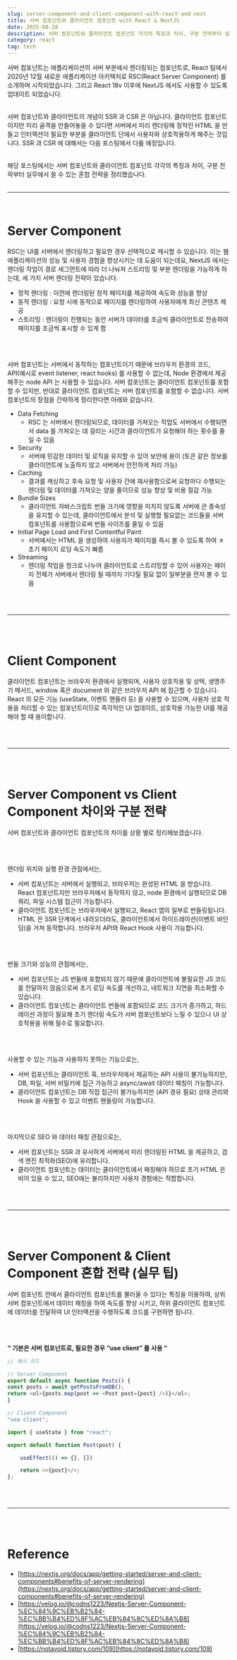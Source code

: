 ```yaml
---
slug: server-component-and-client-component-with-react-and-next
title: 서버 컴포넌트와 클라이언트 컴포넌트 with React & NextJS
date: 2025-08-28
description: 서버 컴포넌트와 클라이언트 컴포넌트 각각의 특징과 차이, 구분 전략부터 실무에서 쓸 수 있는 혼합 전략을 공유합니다.
category: react
tag: tech
---
```


서버 컴포넌트는 애플리케이션의 서버 부분에서 렌더링되는 컴포넌트로,
React 팀에서 2020년 12월 새로운 애플리케이션 아키텍처로 RSC(React Server Component) 를 소개하며 시작되었습니다.
그리고 React 18v 이후에 NextJS 에서도 사용할 수 있도록 업데이트 되었습니다. <br /> <br />

서버 컴포넌트와 클라이언트의 개념이 SSR 과 CSR 은 아닙니다.
클라이언트 컴포넌트이지만 미리 골격을 만들어놓을 수 있다면 서버에서 미리 렌더링해 정적인 HTML 을 만들고
인터랙션이 필요한 부분을 클라이언트 단에서 사용자와 상호작용하게 해주는 것입니다. SSR 과 CSR 에 대해서는 다음 포스팅에서 다룰 예정입니다. <br /> <br />

해당 포스팅에서는 서버 컴포넌트와 클라이언트 컴포넌트 각각의 특징과 차이, 구분 전략부터 실무에서 쓸 수 있는 혼합 전략을 정리했습니다. <br /> <br />

---

<br />

# Server Component
RSC는 UI를 서버에서 렌더링하고 필요한 경우 선택적으로 캐시할 수 있습니다. 이는 웹 애플리케이션의 성능 및 사용자 경험을 향상시키는 데 도움이 되는데요, NextJS 에서는 렌더링 작업이 경로 세그먼트에 따라 더 나눠져 스트리밍 및 부분 렌더링을 가능하게 하는데, 세 가지 서버 렌더링 전략이 있습니다.
<br />
- 정적 렌더링 : 이전에 렌더링된 정적 페이지를 제공하여 속도와 성능을 향상
- 동적 렌더링 : 요청 시에 동적으로 페이지를 렌더링하여 사용자에게 최신 콘텐츠 제공
- 스트리밍 : 렌더링이 진행되는 동안 서버가 데이터를 조금씩 클라이언트로 전송하여 페이지를 조금씩 표시할 수 있게 함

<br /> <br />

서버 컴포넌트는 서버에서 동작하는 컴포넌트이기 때문에 브라우저 환경의 코드, API(예시로 event listener, react hooks) 를 사용할 수 없는데,
Node 환경에서 제공해주는 node API 는 사용할 수 있습니다. 서버 컴포넌트는 클라이언트 컴포넌트를 포함할 수 있지만,
반대로 클라이언트 컴포넌트는 서버 컴포넌트를 포함할 수 없습니다. 서버 컴포넌트의 장점을 간략하게 정리한다면 아래와 같습니다.
<br />
- Data Fetching
  - RSC 는 서버에서 렌더링되므로, 데이터를 가져오는 작업도 서버에서 수행되면서 data 를 가져오는 데 걸리는 시간과 클라이언트가 요청해야 하는 횟수를 줄일 수 있음
- Security
  - 서버에 민감한 데이터 및 로직을 유지할 수 있어 보안에 용이 (토큰 같은 정보를 클라이언트에 노출하지 않고 서버에서 안전하게 처리 가능)
- Caching
  - 결과를 캐싱하고 후속 요청 및 사용자 간에 재사용함으로써 요청마다 수행되는 렌더링 및 데이터를 가져오는 양을 줄이므로 성능 향상 및 비용 절감 가능
- Bundle Sizes
  - 클라이언트 자바스크립트 번들 크기에 영향을 미치지 않도록 서버에 큰 종속성을 유지할 수 있는데, 클라이언트에서 분석 및 실행할 필요없는 코드들을 서버 컴포넌트를 사용함으로써 번들 사이즈를 줄일 수 있음
- Initial Page Load and First Contentful Paint
  - 서버에서는 HTML 을 생성하여 사용자가 페이지를 즉시 볼 수 있도록 하여 ㅊ초기 페이지 로딩 속도가 빠름
- Streaming
  - 렌더링 작업을 청크로 나누어 클라이언트로 스트리밍할 수 있어 사용자는 페이지 전체가 서버에서 렌더링 될 때까지 기다릴 필요 없이 일부분을 먼저 볼 수 있음

<br /> <br />

---

<br /> <br />

# Client Component
클라이언트 컴포넌트는 브라우저 환경에서 실행되며, 사용자 상호작용 및 상택, 생명주기 메서드,
window 혹은 document 와 같은 브라우저 API 에 접근할 수 있습니다. React 의 모든 기능 (useState, 이벤트 핸들러 등) 을 사용할 수 있으며,
사용자 상호 작용을 처리할 수 있는 컴포넌트이므로 즉각적인 UI 업데이트, 상호작용 가능한 UI를 제공해야 할 때 용이합니다.

<br /> <br />

---

<br /> <br />

# Server Component vs Client Component 차이와 구분 전략
서버 컴포넌트와 클라이언트 컴포넌트의 차이를 상황 별로 정리헤보겠습니다.

<br /> <br />

렌더링 위치와 실행 환경 관점에서는,
- 서버 컴포넌트는 서버에서 실행되고, 브라우저는 완성된 HTML 을 받습니다. React 컴포넌트지만 브라우저에서 동작하지 않고, node 환경에서 실행되므로 DB 쿼리, 파일 시스템 접근이 가능합니다.
- 클라이언트 컴포넌트는 브라우저에서 실행되고, React 앱의 일부로 번들링됩니다. HTML 은 SSR 단계에서 내려오더라도, 클라이언트에서 하이드레이션(이벤트 바인딩)을 거쳐 동작합니다. 브라우저 API와 React Hook 사용이 가능합니다.

<br /> <br />

번들 크기와 성능의 관점에서는,
- 서버 컴포넌트는 JS 번들에 포함되지 않기 때문에 클라이언트에 불필요한 JS 코드를 전달하지 않음으로써 초기 로딩 속도를 개선하고, 네트워크 지연을 최소화할 수 있습니다.
- 클라이언트 컴포넌트는 클라이언트 번들에 포함되므로 코드 크기가 증가하고, 하드레이션 과정이 필요해 초기 렌더링 속도가 서버 컴포넌트보다 느릴 수 있으나 UI 상호작용을 위해 필수로 필요합니다.

<br /> <br />

사용할 수 있는 기능과 사용하지 못하는 기능으로는,
- 서버 컴포넌트는 클라이언트 훅, 브라우저에서 제공하는 API 사용이 불가능하지만, DB, 파일, 서버 비밀키에 접근 가능하고 async/await 데이터 패칭이 가능합니다.
- 클라이언트 컴포넌트는 DB 직접 접근이 불가능하지만 (API 경유 필요) 상태 관리와 Hook 을 사용할 수 있고 이벤트 핸들링이 가능합니다.

<br /> <br />

마지막으로 SEO 와 데이터 패칭 관점으로는,
- 서버 컴포넌트는 SSR 과 유사하게 서버에서 미리 렌더링된 HTML 을 제공하고, 검색 엔진 최적화(SEO)에 유리합니다.
- 클라이언트 컴포넌트는 데이터는 클라이언트에서 패칭해야 하므로 초기 HTML 은 비어 있을 수 있고, SEO에는 불리하지만 사용자 경험에는 적합합니다.

<br /> <br />

---

<br /> <br />

# Server Component & Client Component 혼합 전략 (실무 팁)
서버 컴포넌트 안에서 클라이언트 컴포넌트를 불러올 수 있다는 특징을 이용하여, 상위 서버 컴포넌트에서 데이터 패칭을 하여 속도를 향상 시키고, 하위 클라이언트 컴포넌트에 데이터를 전달하여 UI 인터랙션을 수행하도록 코드를 구현하면 됩니다.

<br /> <br />

<b>“ 기본은 서버 컴포넌트로, 필요한 경우 “use client” 를 사용 “</b>

```javascript
// 예시 코드

// Server Component
export default async function Posts() {
const posts = await getPostsFromDB();
return <ul>{posts.map(post => <Post post={post} />)}</ul>;
}

// Client Component
"use client";

import { useState } from "react";

export default function Post(post) {

    useEffect(() => {}, [])

    return <>{post}</>;
};
```

<br /> <br />

---

<br /> <br />

# Reference

- [https://nextjs.org/docs/app/getting-started/server-and-client-components#benefits-of-server-rendering](https://nextjs.org/docs/app/getting-started/server-and-client-components#benefits-of-server-rendering)
- [https://velog.io/@codns1223/Nextjs-Server-Component-%EC%84%9C%EB%B2%84-%EC%BB%B4%ED%8F%AC%EB%84%8C%ED%8A%B8](https://velog.io/@codns1223/Nextjs-Server-Component-%EC%84%9C%EB%B2%84-%EC%BB%B4%ED%8F%AC%EB%84%8C%ED%8A%B8)
- [https://notavoid.tistory.com/109](https://notavoid.tistory.com/109)